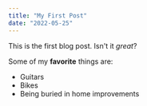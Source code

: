 ```yaml
---
title: "My First Post"
date: "2022-05-25"
---
```


This is the first blog post. Isn't it *great*?

Some of my **favorite** things are:

* Guitars
* Bikes
* Being buried in home improvements